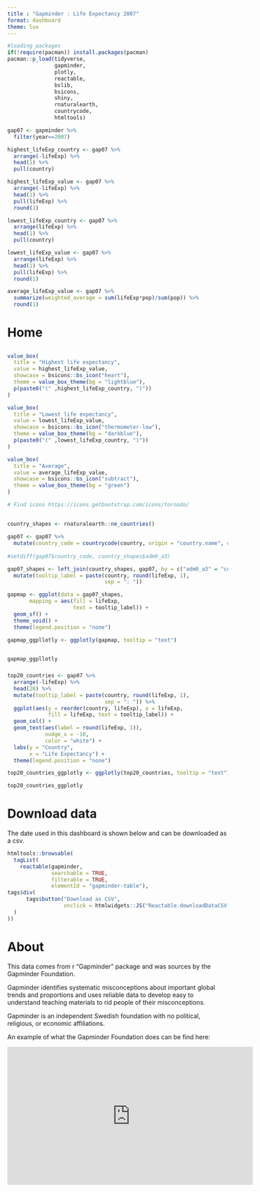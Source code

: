 ```yaml
---
title : "Gapminder : Life Expectancy 2007"
format: dashboard
theme: lux
---
```


```r
#loading packages
if(!require(pacman)) install.packages(pacman)
pacman::p_load(tidyverse,
               gapminder,
               plotly,
               reactable,
               bslib,
               bsicons,
               shiny,
               rnaturalearth,
               countrycode,
               htmltools)
```

```r
gap07 <- gapminder %>% 
  filter(year==2007)

highest_lifeExp_country <- gap07 %>% 
  arrange(-lifeExp) %>% 
  head(1) %>% 
  pull(country)

highest_lifeExp_value <- gap07 %>% 
  arrange(-lifeExp) %>% 
  head(1) %>% 
  pull(lifeExp) %>% 
  round(1)

lowest_lifeExp_country <- gap07 %>% 
  arrange(lifeExp) %>% 
  head(1) %>% 
  pull(country)

lowest_lifeExp_value <- gap07 %>% 
  arrange(lifeExp) %>% 
  head(1) %>% 
  pull(lifeExp) %>% 
  round(1)

average_lifeExp_value <- gap07 %>% 
  summarize(weighted_average = sum(lifeExp*pop)/sum(pop)) %>% 
  round(1)
```


# Home 

## {height=25%}

```r
value_box(
  title = "Highest life expectancy",
  value = highest_lifeExp_value,
  showcase = bsicons::bs_icon("heart"),
  theme = value_box_theme(bg = "lightblue"),
  p(paste0("(" ,highest_lifeExp_country, ")"))
)
```

```r
value_box(
  title = "Lowest life expectancy",
  value = lowest_lifeExp_value,
  showcase = bsicons::bs_icon("thermometer-low"),
  theme = value_box_theme(bg = "darkblue"),
  p(paste0("(" ,lowest_lifeExp_country, ")"))
)
```

```r
value_box(
  title = "Average",
  value = average_lifeExp_value,
  showcase = bsicons::bs_icon("subtract"),
  theme = value_box_theme(bg = "green")
)

# Find icons https://icons.getbootstrap.com/icons/tornado/
```

## {height=75%}

### {width=70%}

```r

country_shapes <- rnaturalearth::ne_countries()

gap07 <- gap07 %>% 
  mutate(country_code = countrycode(country, origin = "country.name", destination = "iso3c"))
  
#setdiff(gap07$country_code, country_shapes$adm0_a3)

gap07_shapes <- left_join(country_shapes, gap07, by = c("adm0_a3" = "country_code")) %>% 
  mutate(tooltip_label = paste(country, round(lifeExp, 1),
                               sep = ": "))

gapmap <- ggplot(data = gap07_shapes,
       mapping = aes(fill = lifeExp,
                     text = tooltip_label)) +
  geom_sf() +
  theme_void() +
  theme(legend.position = "none") 

gapmap_ggpllotly <- ggplotly(gapmap, tooltip = "text")
  
```

```r
gapmap_ggpllotly
```


### {width=30%}

```r

top20_countries <- gap07 %>% 
  arrange(-lifeExp) %>% 
  head(20) %>% 
  mutate(tooltip_label = paste(country, round(lifeExp, 1),
                               sep = ": ")) %>% 
  ggplot(aes(y = reorder(country, lifeExp), x = lifeExp,
             fill = lifeExp, text = tooltip_label)) +
  geom_col() +
  geom_text(aes(label = round(lifeExp, 1)),
            nudge_x = -10,
            color = "white") +
  labs(y = "Country",
       x = "Life Expectancy") +
  theme(legend.position = "none")

top20_countries_ggplotly <- ggplotly(top20_countries, tooltip = "text")

```


```r
top20_countries_ggplotly

```

# Download data

The date used in this dashboard is shown below and can be downloaded as a csv.

```r

htmltools::browsable(
  tagList(
    reactable(gapminder, 
              searchable = TRUE,
              filterable = TRUE,
              elementId = "gapminder-table"),
tags$div(
      tags$button("Download as CSV",
                  onclick = htmlwidgets::JS("Reactable.downloadDataCSV('gapminder-table')"))
  )
))

```


# About

This data comes from r "Gapminder" package and was sources by the Gapminder Foundation.

Gapminder identifies systematic misconceptions about important global trends and proportions and uses reliable data to develop easy to understand teaching materials to rid people of their misconceptions.

Gapminder is an independent Swedish foundation with no political, religious, or economic affiliations.

An example of what the Gapminder Foundation does can be find here: 

<iframe width="560" height="315" src="https://www.youtube.com/embed/jbkSRLYSojo?si=Oezlzyu7SVVYe3PJ" title="YouTube video player" frameborder="0" allow="accelerometer; autoplay; clipboard-write; encrypted-media; gyroscope; picture-in-picture; web-share" referrerpolicy="strict-origin-when-cross-origin" allowfullscreen></iframe>